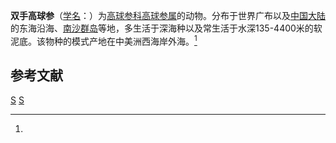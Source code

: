 {{Speciesbox
| taxon = Ypsilothuria bitentaculata
| binomial_authority = (Ludwig, 1893)<ref name='id12726'>{{cite web| url =http://www.bioinfo.cn/db05/BjdwSpecies.php?action=view&id=12726| title =双手高球参| work =《中国动物物种编目数据库》| publisher =中国科学院微生物研究所| author =中国科学院动物研究所| accessdate =2009-04-28| deadurl =yes| archiveurl =https://web.archive.org/web/20160305001137/http://www.bioinfo.cn/db05/BjdwSpecies.php?action=view&id=12726| archivedate =2016-03-05}}</ref>
}}

'''双手高球参'''（[[学名|学名]]：{{lang|la|''Ypsilothuria bitentaculata''}}）为[[高球参科|高球参科]][[高球参属|高球参属]]的动物。分布于世界广布以及[[中国大陆|中国大陆]]的东海沿海、[[南沙群岛|南沙群岛]]等地，多生活于深海种以及常生活于水深135-4400米的软泥底。该物种的模式产地在中美洲西海岸外海。<ref name='id12726'/>

== 参考文献 ==
{{reflist}}

{{海参小作品}}

{{taxonbar}}
[[Category:_1893年描述的动物|S]]
[[Category:高球参属|S]]